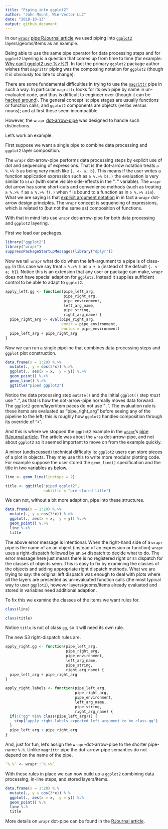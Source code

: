 ```yaml
---
title: "Piping into ggplot2"
author: "John Mount, Win-Vector LLC"
date: "2018-10-13"
output: github_document
---
```


In our [`wrapr`](https://winvector.github.io/wrapr/) [pipe RJournal article](https://journal.r-project.org/archive/2018/RJ-2018-042/index.html) we used piping into [`ggplot2`]( https://CRAN.R-project.org/package=ggplot2)
layers/geoms/items as an example. 

Being able to use the same pipe operator for data processing steps and for `ggplot2` layering is a question that comes up from time to time (for example:  [Why can’t ggplot2 use %>%?](https://community.rstudio.com/t/why-cant-ggplot2-use/4372)).  In fact the primary `ggplot2` package author wishes that `magrittr` piping was the composing notation for `ggplot2` (though it is obviously too late to change).

There are some fundamental difficulties in trying to use the [`magrittr`]( https://CRAN.R-project.org/package=magrittr) pipe in such a way.  In particular `magrittr` looks for its own pipe by name in un-evaluated code, and thus is difficult to engineer over (though it can be [hacked around](https://community.rstudio.com/t/why-cant-ggplot2-use/4372/3)). The general concept is: pipe stages are usually functions or function calls, and `ggplot2` components are objects (verbs versus nouns); and at first these seem incompatible.

However, the `wrapr` [dot-arrow-pipe](https://winvector.github.io/wrapr/reference/dot_arrow.html) was designed to handle such distinctions.

Let's work an example.

First suppose we want a single pipe to combine data processing and `ggplot2` layer composition.  

The `wrapr` dot-arrow-pipe performs data processing steps by explicit use of dot and sequencing of expressions.  That is the dot-arrow notation treats `a %.>% b` as being very much like `{. <- a; b}`.  This means if the user writes a function application expression such as `a %.>% b(.)` the evaluation is very similar to `b(a)` (with some visible side-effects in the "`.`" variable).  The `wrapr` dot arrow has some short-cuts and convenience methods (such as treating `a %.>% f` as `a %.>% f(.)` when `f` is bound to a function as in `5 %.>% sin`). What we are saying is that [explicit argument notation](http://www.win-vector.com/blog/2018/03/r-tip-make-arguments-explicit-in-magrittr-dplyr-pipelines/) in in fact a `wrapr` dot-arrow design principles.  The `wrapr` concept is sequencing of expressions, which is related to (but not the same as) composition of functions.

With that in mind lets use `wrapr` dot-arrow-pipe for both data processing and `ggplot2` layering.

First we load our packages.

```r
library("ggplot2")
library("wrapr")
suppressPackageStartupMessages(library("dplyr"))
```

Now we tell `wrapr` what do do when the left-argument to a pipe is of class-`gg`.  In this case we say treat `a %.>% b` as `a + b` (instead of the default `{. <- a; b}`).  Notice this is an extension that any user or package can make, `wrapr` does not have special adaption for `ggplot2`.  Instead it supplies sufficient control to be able to adapt to `ggplot2`.

```r
apply_left.gg <- function(pipe_left_arg,
                          pipe_right_arg,
                          pipe_environment,
                          left_arg_name,
                          pipe_string,
                          right_arg_name) {
  pipe_right_arg <- eval(pipe_right_arg,
                         envir = pipe_environment,
                         enclos = pipe_environment)
  pipe_left_arg + pipe_right_arg 
}
```

Now we can run a single pipeline that combines data processing steps and `ggplot` plot construction.

```r
data.frame(x = 1:20) %.>%
  mutate(., y = cos(3*x)) %.>%
  ggplot(., aes(x = x,  y = y)) %.>%
  geom_point() %.>%
  geom_line() %.>%
  ggtitle("piped ggplot2")
```

Notice the data processing step `mutate()` and the initial `ggplot()` step *must* use "`.`", as that is how the dot-arrow-pipe normally moves data forward.  The `ggplot2` geom/layer/item paces do not use "`.`".  The evaluation rule is these items are evaluated as "pipe_right_arg" before seeing any of the pipeline to the left; this is roughly how `ggplot2` handles composition through its override of "`+`".

And this is where we stopped the `ggplot2` example in the [`wrapr`](https://winvector.github.io/wrapr/)'s [pipe RJournal article](https://journal.r-project.org/archive/2018/RJ-2018-042/index.html).  The article was about the `wrap` dot-arrow-pipe, and not about `ggplot2` so it seemed important to move on from the example quickly.

A minor (undiscussed) technical difficulty is: `ggplot2` users can store pieces of a plot in objects.  They may use this to write more modular plotting code.  For example suppose the user stored the `geom_line()` specification and the title in two variables as below.

```r
line <- geom_line(linetype = 2)

title <- ggtitle("piped ggplot2",
                 subtitle = "pre-stored title")
```

We can not, without a bit more adaption, pipe into these structures.

```r
data.frame(x = 1:20) %.>%
  mutate(., y = cos(3*x)) %.>%
  ggplot(., aes(x = x,  y = y)) %.>%
  geom_point() %.>%
  line %.>%
  title
```

The above error message is intentional.  When the right-hand side of a `wrapr` pipe is the name of an an object (instead of an expression or function) `wrapr` uses a right-dispatch followed by an `S4` dispatch to decide what to do.  The error message here just means there is no registered right or `S4` dispatch for the classes of objects seen.  This is easy to fix by examining the classes of the objects and adding appropriate right dispatch methods.  What we are trying to say: the original left dispatch was enough to deal with plots where all the layers are presented as un-evaluated function calls (the most typical way to user `ggplot2`), however layers/geoms/items already evaluated and stored in variables need additional adaption.

To fix this we examine the classes of the items we want rules for.

```r
class(line)

class(title)
```

Notice `title` is not of class `gg`, so it will need its own rule.

The new S3 right-dispatch rules are.

```r
apply_right.gg <- function(pipe_left_arg,
                           pipe_right_arg,
                           pipe_environment,
                           left_arg_name,
                           pipe_string,
                           right_arg_name) {
  pipe_left_arg + pipe_right_arg 
}

apply_right.labels <- function(pipe_left_arg,
                               pipe_right_arg,
                               pipe_environment,
                               left_arg_name,
                               pipe_string,
                               right_arg_name) {
  if(!("gg" %in% class(pipe_left_arg))) {
    stop("apply_right.labels expected left argument to be class-gg")
  }
  pipe_left_arg + pipe_right_arg 
}
```

And, just for fun, let's assign the `wrapr`-dot-arrow-pipe to the shorter pipe-name `%.%`.  Unlike `magrittr` pipe the dot-arrow-pipe semantics do not depend on the name of the pipe.

```r
`%.%` <- wrapr::`%.>%`
```


With these rules in place we can now build up a `ggplot2` combining data processing, in-line steps, and stored layers/items.

```r
data.frame(x = 1:20) %.%
  mutate(., y = cos(3*x)) %.%
  ggplot(., aes(x = x,  y = y)) %.%
  geom_point() %.%
  line %.%
  title
```

More details on `wrapr` dot-pipe can be found in the [RJournal article](https://journal.r-project.org/archive/2018/RJ-2018-042/index.html).

